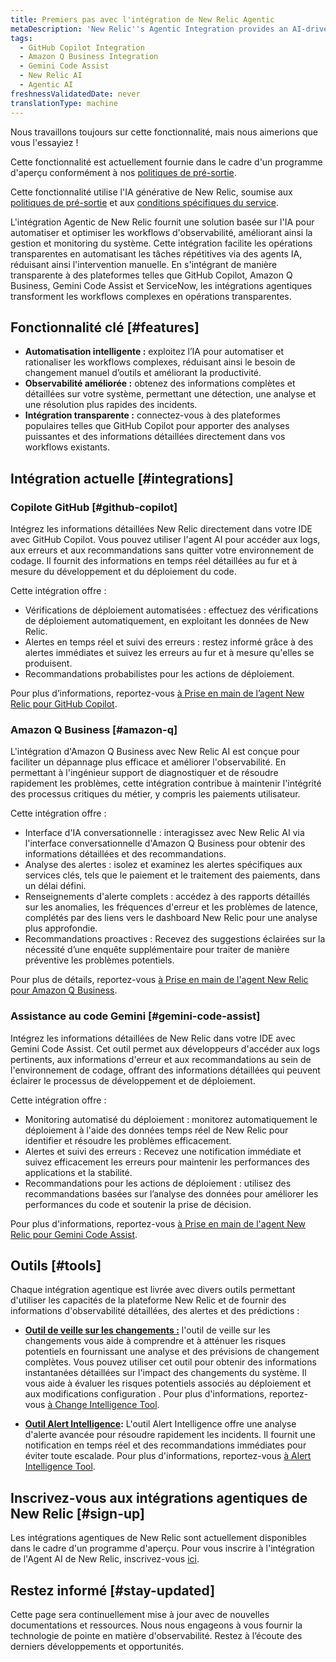 ```yaml
---
title: Premiers pas avec l'intégration de New Relic Agentic
metaDescription: 'New Relic''s Agentic Integration provides an AI-driven solution to automate and optimize observability workflows, enhancing system management and monitoring'
tags:
  - GitHub Copilot Integration
  - Amazon Q Business Integration
  - Gemini Code Assist
  - New Relic AI
  - Agentic AI
freshnessValidatedDate: never
translationType: machine
---
```


<Callout title="Aperçu">
  Nous travaillons toujours sur cette fonctionnalité, mais nous aimerions que vous l&apos;essayiez !

  Cette fonctionnalité est actuellement fournie dans le cadre d&apos;un programme d&apos;aperçu conformément à nos [politiques de pré-sortie](/docs/licenses/license-information/referenced-policies/new-relic-pre-release-policy).

  Cette fonctionnalité utilise l&apos;IA générative de New Relic, soumise aux [politiques de pré-sortie](/docs/licenses/license-information/referenced-policies/new-relic-pre-release-policy) et aux [conditions spécifiques du service](https://newrelic.com/termsandconditions/service-specific).
</Callout>

L&apos;intégration Agentic de New Relic fournit une solution basée sur l&apos;IA pour automatiser et optimiser les workflows d&apos;observabilité, améliorant ainsi la gestion et monitoring du système. Cette intégration facilite les opérations transparentes en automatisant les tâches répétitives via des agents IA, réduisant ainsi l&apos;intervention manuelle. En s&apos;intégrant de manière transparente à des plateformes telles que GitHub Copilot, Amazon Q Business, Gemini Code Assist et ServiceNow, les intégrations agentiques transforment les workflows complexes en opérations transparentes.

## Fonctionnalité clé [#features]

* **Automatisation intelligente :** exploitez l’IA pour automatiser et rationaliser les workflows complexes, réduisant ainsi le besoin de changement manuel d’outils et améliorant la productivité.
* **Observabilité améliorée :** obtenez des informations complètes et détaillées sur votre système, permettant une détection, une analyse et une résolution plus rapides des incidents.
* **Intégration transparente :** connectez-vous à des plateformes populaires telles que GitHub Copilot pour apporter des analyses puissantes et des informations détaillées directement dans vos workflows existants.

## Intégration actuelle [#integrations]

### Copilote GitHub [#github-copilot]

Intégrez les informations détaillées New Relic directement dans votre IDE avec GitHub Copilot. Vous pouvez utiliser l&apos;agent AI pour accéder aux logs, aux erreurs et aux recommandations sans quitter votre environnement de codage. Il fournit des informations en temps réel détaillées au fur et à mesure du développement et du déploiement du code.

Cette intégration offre :

* Vérifications de déploiement automatisées : effectuez des vérifications de déploiement automatiquement, en exploitant les données de New Relic.
* Alertes en temps réel et suivi des erreurs : restez informé grâce à des alertes immédiates et suivez les erreurs au fur et à mesure qu&apos;elles se produisent.
* Recommandations probabilistes pour les actions de déploiement.

Pour plus d’informations, reportez-vous [à Prise en main de l’agent New Relic pour GitHub Copilot](/docs/agentic-ai/agentic-integration/github-copilot-integration).

### Amazon Q Business [#amazon-q]

L&apos;intégration d&apos;Amazon Q Business avec New Relic AI est conçue pour faciliter un dépannage plus efficace et améliorer l&apos;observabilité. En permettant à l&apos;ingénieur support de diagnostiquer et de résoudre rapidement les problèmes, cette intégration contribue à maintenir l&apos;intégrité des processus critiques du métier, y compris les paiements utilisateur.

Cette intégration offre :

* Interface d&apos;IA conversationnelle : interagissez avec New Relic AI via l&apos;interface conversationnelle d&apos;Amazon Q Business pour obtenir des informations détaillées et des recommandations.
* Analyse des alertes : isolez et examinez les alertes spécifiques aux services clés, tels que le paiement et le traitement des paiements, dans un délai défini.
* Renseignements d&apos;alerte complets : accédez à des rapports détaillés sur les anomalies, les fréquences d&apos;erreur et les problèmes de latence, complétés par des liens vers le dashboard New Relic pour une analyse plus approfondie.
* Recommandations proactives : Recevez des suggestions éclairées sur la nécessité d’une enquête supplémentaire pour traiter de manière préventive les problèmes potentiels.

Pour plus de détails, reportez-vous [à Prise en main de l&apos;agent New Relic pour Amazon Q Business](/docs/agentic-ai/agentic-integration/amazonq-integration).

### Assistance au code Gemini [#gemini-code-assist]

Intégrez les informations détaillées de New Relic dans votre IDE avec Gemini Code Assist. Cet outil permet aux développeurs d&apos;accéder aux logs pertinents, aux informations d&apos;erreur et aux recommandations au sein de l&apos;environnement de codage, offrant des informations détaillées qui peuvent éclairer le processus de développement et de déploiement.

Cette intégration offre :

* Monitoring automatisé du déploiement : monitorez automatiquement le déploiement à l&apos;aide des données temps réel de New Relic pour identifier et résoudre les problèmes efficacement.
* Alertes et suivi des erreurs : Recevez une notification immédiate et suivez efficacement les erreurs pour maintenir les performances des applications et la stabilité.
* Recommandations pour les actions de déploiement : utilisez des recommandations basées sur l’analyse des données pour améliorer les performances du code et soutenir la prise de décision.

Pour plus d&apos;informations, reportez-vous [à Prise en main de l&apos;agent New Relic pour Gemini Code Assist](/docs/agentic-ai/agentic-integration/gemini-integration).

## Outils [#tools]

Chaque intégration agentique est livrée avec divers outils permettant d&apos;utiliser les capacités de la plateforme New Relic et de fournir des informations d&apos;observabilité détaillées, des alertes et des prédictions :

* **[Outil de veille sur les changements :](/docs/agentic-ai/tools/change-intelligence-tool)** l&apos;outil de veille sur les changements vous aide à comprendre et à atténuer les risques potentiels en fournissant une analyse et des prévisions de changement complètes. Vous pouvez utiliser cet outil pour obtenir des informations instantanées détaillées sur l&apos;impact des changements du système. Il vous aide à évaluer les risques potentiels associés au déploiement et aux modifications configuration . Pour plus d&apos;informations, reportez-vous [à Change Intelligence Tool](/docs/agentic-ai/tools/change-intelligence-tool).

* **[Outil Alert Intelligence](/docs/agentic-ai/tools/alert-intelligence-tool):** L&apos;outil Alert Intelligence offre une analyse d&apos;alerte avancée pour résoudre rapidement les incidents. Il fournit une notification en temps réel et des recommandations immédiates pour éviter toute escalade. Pour plus d&apos;informations, reportez-vous [à Alert Intelligence Tool](/docs/agentic-ai/tools/alert-intelligence-tool).

## Inscrivez-vous aux intégrations agentiques de New Relic [#sign-up]

Les intégrations agentiques de New Relic sont actuellement disponibles dans le cadre d&apos;un programme d&apos;aperçu. Pour vous inscrire à l&apos;intégration de l&apos;Agent AI de New Relic, inscrivez-vous [ici](https://one.newrelic.com/promotion-flow?state=d0158fb3-6148-4e91-cb2e-58c7af617432).

## Restez informé [#stay-updated]

Cette page sera continuellement mise à jour avec de nouvelles documentations et ressources. Nous nous engageons à vous fournir la technologie de pointe en matière d&apos;observabilité. Restez à l’écoute des derniers développements et opportunités.
